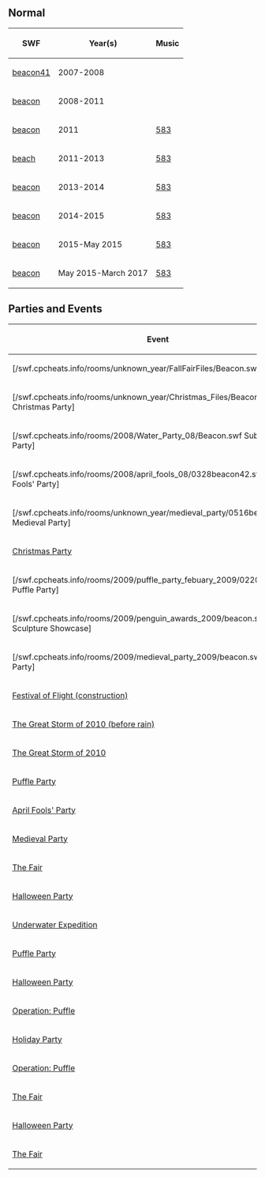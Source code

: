 

==Normal==
<!--Please don't remove those files, because they are not the same! Since we are an archive, we should even keep files like that-->
<center>
{|class="wikitable" border="1"
!SWF!!Year(s)!!Music
|-
|[[Media:ArtworkRoomsBeacon41.swf|beacon41]]||2007-2008||{{n/a}}
|-
|[[Media:PreAugust2011Beacon.swf|beacon]]||2008-2011||{{n/a}}
|-
|[[Media:08052011Beacon.swf|beacon]]||2011||[[Media:Music583.swf|583]]
|-
|[[Media:RoomsBeacon3.swf|beach]]||2011-2013||[[Media:Music583.swf|583]]
|-
|[[Media:RoomsBeacon4.swf|beacon]]||2013-2014||[[Media:Music583.swf|583]]
|-
|[[Media:RoomsBeacon5.swf|beacon]]||2014-2015||[[Media:Music583.swf|583]]
|-
|[[Media:RoomsBeacon2.swf|beacon]]||2015-May 2015||[[Media:Music583.swf|583]]
|-
|[[Media:RoomsBeacon-May2015.swf|beacon]]||May 2015-March 2017||[[Media:Music583.swf|583]]
|}
</center>

==Parties and Events==
<center>
{|class="wikitable" border="1"
!Event
!Music
!Year
|-
|<span class="plainlinks">[/swf.cpcheats.info/rooms/unknown_year/FallFairFiles/Beacon.swf Fall Fair]</span>||||2007
|-
|<span class="plainlinks">[/swf.cpcheats.info/rooms/unknown_year/Christmas_Files/Beacon.swf Christmas Party]</span>||||2007
|-
|<span class="plainlinks">[/swf.cpcheats.info/rooms/2008/Water_Party_08/Beacon.swf Submarine Party]</span>||||2008
|-
|<span class="plainlinks">[/swf.cpcheats.info/rooms/2008/april_fools_08/0328beacon42.swf April Fools' Party]</span>||||2008
|-
|<span class="plainlinks">[/swf.cpcheats.info/rooms/unknown_year/medieval_party/0516beacon50.swf Medieval Party]</span>||||2008
|-
|[[Media:RoomsBeacon-ChristmasParty2008.swf|Christmas Party]]||[[Media:Music254.swf|254]]||2008
|-
|<span class="plainlinks">[/swf.cpcheats.info/rooms/2009/puffle_party_febuary_2009/0220beacon.swf Puffle Party]</span>||||2009
|-
|<span class="plainlinks">[/swf.cpcheats.info/rooms/2009/penguin_awards_2009/beacon.swf Snow Sculpture Showcase]</span>||||2009
|-
|<span class="plainlinks">[/swf.cpcheats.info/rooms/2009/medieval_party_2009/beacon.swf Medieval Party]</span>||||2009
|-
|[[Media:FestivalOfFlightConstBeacon.swf|Festival of Flight (construction)]]||{{n/a}}||2009
|-
|[[Media:StormBeacon.swf|The Great Storm of 2010 (before rain)]]||{{n/a}}||2010
|-
|[[Media:RainBeacon.swf|The Great Storm of 2010]]||{{n/a}}||2010
|-
|[[Media:PuffleParty2011Beacon.swf|Puffle Party]]||{{n/a}}||2011
|-
|[[Media:AprilFools'Party2011Beacon.swf|April Fools' Party]]||{{n/a}}||2011
|-
|[[Media:MedievalParty2011Beacon.swf|Medieval Party]]||{{n/a}}||2011
|-
|[[Media:TheFair2011Beacon.swf|The Fair]]||{{n/a}}||2011
|-
|[[Media:HalloweenParty2011Beacon.swf|Halloween Party]]||{{n/a}}||2011
|-
|[[Media:UnderwaterExpeditionBeacon.swf|Underwater Expedition]]||{{n/a}}||2012
|-
|[[Media:PuffleParty2012Beacon.swf|Puffle Party]]||{{n/a}}||2012
|-
|[[Media:RoomsBeacon-HalloweenParty2013.swf|Halloween Party]]||{{n/a}}||2013
|-
|[[Media:OperationPuffleRoomsBeacon.swf|Operation: Puffle]]||{{n/a}}||2013
|-
|[[Media:RoomsBeacon-HolidayParty2013.swf|Holiday Party]]||{{N/a}}||2013
|-
|[[Media:OperationPuffleRoomsBeacon.swf|Operation: Puffle]]||{{n/a}}||2014
|-
|[[Media:TheFair2014Beacon.swf|The Fair]]||{{N/a}}||2014
|-
|[[Media:RoomsBeacon-HalloweenParty2014.swf|Halloween Party]]||{{n/a}}||2014
|-
|[[Media:RoomsBeacon-TheFair2015.swf|The Fair]]||{{n/a}}||2015
|}
</center>

{{Places}}